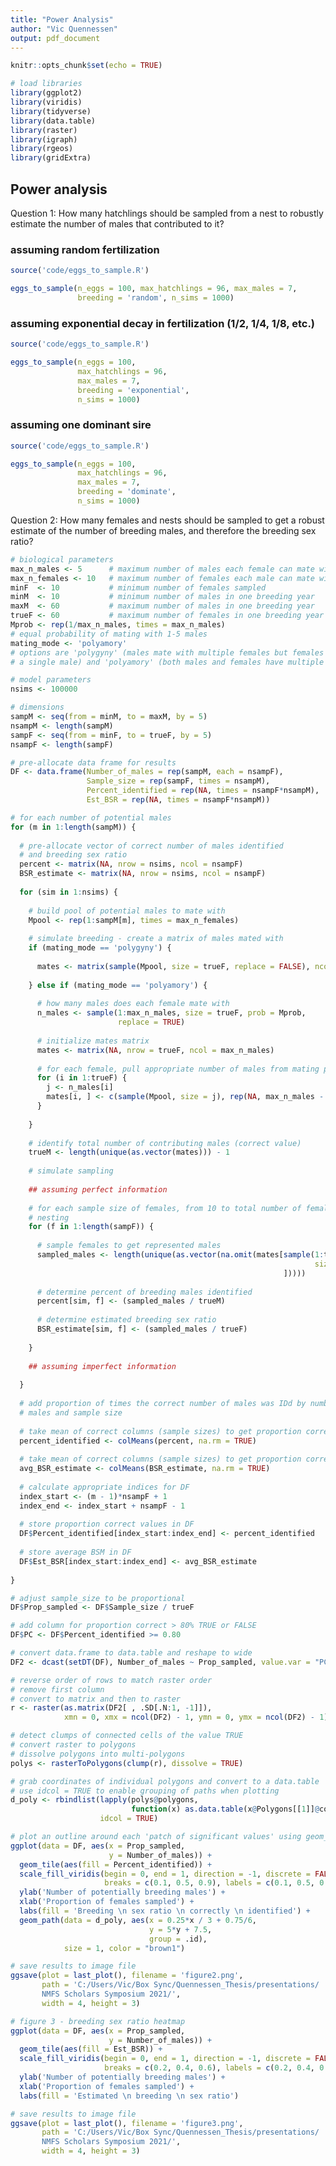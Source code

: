 ```yaml
---
title: "Power Analysis"
author: "Vic Quennessen"
output: pdf_document
---
```


```r
knitr::opts_chunk$set(echo = TRUE)
```

```r
# load libraries
library(ggplot2)
library(viridis)
library(tidyverse)
library(data.table)
library(raster)
library(igraph)
library(rgeos)
library(gridExtra)
```

## Power analysis

Question 1: How many hatchlings should be sampled from a nest to robustly estimate the number of males that contributed to it?

### assuming random fertilization
```r
source('code/eggs_to_sample.R')

eggs_to_sample(n_eggs = 100, max_hatchlings = 96, max_males = 7, 
               breeding = 'random', n_sims = 1000)
```
\newpage

### assuming exponential decay in fertilization (1/2, 1/4, 1/8, etc.)
```r
source('code/eggs_to_sample.R')

eggs_to_sample(n_eggs = 100, 
               max_hatchlings = 96, 
               max_males = 7, 
               breeding = 'exponential', 
               n_sims = 1000)
```

\newpage

### assuming one dominant sire
```r
source('code/eggs_to_sample.R')

eggs_to_sample(n_eggs = 100, 
               max_hatchlings = 96, 
               max_males = 7, 
               breeding = 'dominate', 
               n_sims = 1000)
```

\newpage

Question 2: How many females and nests should be sampled to get a robust estimate of the number of breeding males, and therefore the breeding sex ratio?

```r
# biological parameters
max_n_males <- 5      # maximum number of males each female can mate with
max_n_females <- 10   # maximum number of females each male can mate with
minF  <- 10           # minimum number of females sampled
minM  <- 10           # minimum number of males in one breeding year
maxM  <- 60           # maximum number of males in one breeding year
trueF <- 60           # maximum number of females in one breeding year
Mprob <- rep(1/max_n_males, times = max_n_males)
# equal probability of mating with 1-5 males
mating_mode <- 'polyamory'
# options are 'polygyny' (males mate with multiple females but females mate with
# a single male) and 'polyamory' (both males and females have multiple partners)

# model parameters
nsims <- 100000

# dimensions
sampM <- seq(from = minM, to = maxM, by = 5)
nsampM <- length(sampM)
sampF <- seq(from = minF, to = trueF, by = 5)
nsampF <- length(sampF)

# pre-allocate data frame for results
DF <- data.frame(Number_of_males = rep(sampM, each = nsampF),
                 Sample_size = rep(sampF, times = nsampM),
                 Percent_identified = rep(NA, times = nsampF*nsampM),
                 Est_BSR = rep(NA, times = nsampF*nsampM))
```

```r
# for each number of potential males
for (m in 1:length(sampM)) {
  
  # pre-allocate vector of correct number of males identified
  # and breeding sex ratio
  percent <- matrix(NA, nrow = nsims, ncol = nsampF)
  BSR_estimate <- matrix(NA, nrow = nsims, ncol = nsampF)
  
  for (sim in 1:nsims) {
    
    # build pool of potential males to mate with
    Mpool <- rep(1:sampM[m], times = max_n_females)
    
    # simulate breeding - create a matrix of males mated with
    if (mating_mode == 'polygyny') {
      
      mates <- matrix(sample(Mpool, size = trueF, replace = FALSE), ncol = 1)
      
    } else if (mating_mode == 'polyamory') {
      
      # how many males does each female mate with
      n_males <- sample(1:max_n_males, size = trueF, prob = Mprob, 
                        replace = TRUE)
      
      # initialize mates matrix
      mates <- matrix(NA, nrow = trueF, ncol = max_n_males)
      
      # for each female, pull appropriate number of males from mating pool
      for (i in 1:trueF) {
        j <- n_males[i]
        mates[i, ] <- c(sample(Mpool, size = j), rep(NA, max_n_males - j))
      }
      
    }
    
    # identify total number of contributing males (correct value)
    trueM <- length(unique(as.vector(mates))) - 1
    
    # simulate sampling
    
    ## assuming perfect information
    
    # for each sample size of females, from 10 to total number of females 
    # nesting
    for (f in 1:length(sampF)) {
      
      # sample females to get represented males
      sampled_males <- length(unique(as.vector(na.omit(mates[sample(1:trueF, 
                                                                    size = sampF[f]), 
                                                             ]))))
      
      # determine percent of breeding males identified
      percent[sim, f] <- (sampled_males / trueM)
      
      # determine estimated breeding sex ratio
      BSR_estimate[sim, f] <- (sampled_males / trueF)
      
    }
    
    ## assuming imperfect information
    
  }
  
  # add proportion of times the correct number of males was IDd by number of 
  # males and sample size
  
  # take mean of correct columns (sample sizes) to get proportion correct
  percent_identified <- colMeans(percent, na.rm = TRUE)
  
  # take mean of correct columns (sample sizes) to get proportion correct
  avg_BSR_estimate <- colMeans(BSR_estimate, na.rm = TRUE)
  
  # calculate appropriate indices for DF
  index_start <- (m - 1)*nsampF + 1
  index_end <- index_start + nsampF - 1
  
  # store proportion correct values in DF
  DF$Percent_identified[index_start:index_end] <- percent_identified
  
  # store average BSM in DF
  DF$Est_BSR[index_start:index_end] <- avg_BSR_estimate
  
}
```

```r
# adjust sample_size to be proportional
DF$Prop_sampled <- DF$Sample_size / trueF

# add column for proportion correct > 80% TRUE or FALSE
DF$PC <- DF$Percent_identified >= 0.80

# convert data.frame to data.table and reshape to wide
DF2 <- dcast(setDT(DF), Number_of_males ~ Prop_sampled, value.var = "PC")

# reverse order of rows to match raster order
# remove first column
# convert to matrix and then to raster
r <- raster(as.matrix(DF2[ , .SD[.N:1, -1]]),
            xmn = 0, xmx = ncol(DF2) - 1, ymn = 0, ymx = ncol(DF2) - 1)

# detect clumps of connected cells of the value TRUE
# convert raster to polygons
# dissolve polygons into multi-polygons
polys <- rasterToPolygons(clump(r), dissolve = TRUE)

# grab coordinates of individual polygons and convert to a data.table
# use idcol = TRUE to enable grouping of paths when plotting
d_poly <- rbindlist(lapply(polys@polygons,
                           function(x) as.data.table(x@Polygons[[1]]@coords)),
                    idcol = TRUE)

# plot an outline around each 'patch of significant values' using geom_path
ggplot(data = DF, aes(x = Prop_sampled,
                      y = Number_of_males)) +
  geom_tile(aes(fill = Percent_identified)) +
  scale_fill_viridis(begin = 0, end = 1, direction = -1, discrete = FALSE,
                     breaks = c(0.1, 0.5, 0.9), labels = c(0.1, 0.5, 0.9))  +
  ylab('Number of potentially breeding males') +
  xlab('Proportion of females sampled') +
  labs(fill = 'Breeding \n sex ratio \n correctly \n identified') +
  geom_path(data = d_poly, aes(x = 0.25*x / 3 + 0.75/6, 
                               y = 5*y + 7.5, 
                               group = .id),
            size = 1, color = "brown1")

# save results to image file
ggsave(plot = last_plot(), filename = 'figure2.png',
       path = 'C:/Users/Vic/Box Sync/Quennessen_Thesis/presentations/
       NMFS Scholars Symposium 2021/',
       width = 4, height = 3)
```

```r
# figure 3 - breeding sex ratio heatmap
ggplot(data = DF, aes(x = Prop_sampled,
                      y = Number_of_males)) +
  geom_tile(aes(fill = Est_BSR)) +
  scale_fill_viridis(begin = 0, end = 1, direction = -1, discrete = FALSE,
                     breaks = c(0.2, 0.4, 0.6), labels = c(0.2, 0.4, 0.6))  +
  ylab('Number of potentially breeding males') +
  xlab('Proportion of females sampled') +
  labs(fill = 'Estimated \n breeding \n sex ratio')

# save results to image file
ggsave(plot = last_plot(), filename = 'figure3.png',
       path = 'C:/Users/Vic/Box Sync/Quennessen_Thesis/presentations/
       NMFS Scholars Symposium 2021/',
       width = 4, height = 3)
```

